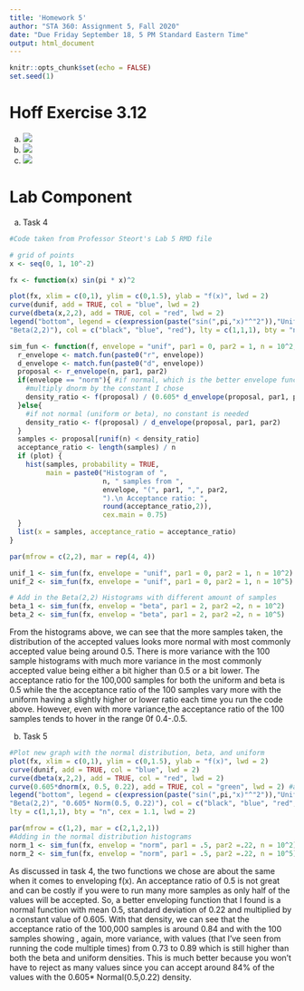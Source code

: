 ```yaml
---
title: 'Homework 5'
author: "STA 360: Assignment 5, Fall 2020"
date: "Due Friday September 18, 5 PM Standard Eastern Time"
output: html_document
---
```

```r
knitr::opts_chunk$set(echo = FALSE)
set.seed(1)
```

# Hoff Exercise 3.12
a.  
    ![](parta.png)  
b.  
    ![](partb.png)  
c.  
    ![](partc.png)  


# Lab Component

a. Task 4
```r
#Code taken from Professor Steort's Lab 5 RMD file

# grid of points
x <- seq(0, 1, 10^-2)

fx <- function(x) sin(pi * x)^2

plot(fx, xlim = c(0,1), ylim = c(0,1.5), ylab = "f(x)", lwd = 2)
curve(dunif, add = TRUE, col = "blue", lwd = 2)
curve(dbeta(x,2,2), add = TRUE, col = "red", lwd = 2)
legend("bottom", legend = c(expression(paste("sin(",pi,"x)"^"2")),"Unif(0,1)",
"Beta(2,2)"), col = c("black", "blue", "red"), lty = c(1,1,1), bty = "n", cex = 1.1, lwd = 2)

sim_fun <- function(f, envelope = "unif", par1 = 0, par2 = 1, n = 10^2, plot = TRUE){
  r_envelope <- match.fun(paste0("r", envelope))
  d_envelope <- match.fun(paste0("d", envelope))
  proposal <- r_envelope(n, par1, par2)
  if(envelope == "norm"){ #if normal, which is the better envelope function
    #multiply dnorm by the constant I chose
    density_ratio <- f(proposal) / (0.605* d_envelope(proposal, par1, par2)) 
  }else{
    #if not normal (uniform or beta), no constant is needed
    density_ratio <- f(proposal) / d_envelope(proposal, par1, par2)
  }
  samples <- proposal[runif(n) < density_ratio]
  acceptance_ratio <- length(samples) / n
  if (plot) {
    hist(samples, probability = TRUE, 
         main = paste0("Histogram of ", 
                       n, " samples from ", 
                       envelope, "(", par1, ",", par2,
                       ").\n Acceptance ratio: ",
                       round(acceptance_ratio,2)), 
                       cex.main = 0.75)
  }
  list(x = samples, acceptance_ratio = acceptance_ratio)
}

par(mfrow = c(2,2), mar = rep(4, 4))

unif_1 <- sim_fun(fx, envelope = "unif", par1 = 0, par2 = 1, n = 10^2) 
unif_2 <- sim_fun(fx, envelope = "unif", par1 = 0, par2 = 1, n = 10^5)

# Add in the Beta(2,2) Histograms with different amount of samples
beta_1 <- sim_fun(fx, envelop = "beta", par1 = 2, par2 =2, n = 10^2)
beta_2 <- sim_fun(fx, envelop = "beta", par1 = 2, par2 =2, n = 10^5)

```
  
From the histograms above, we can see that the more samples taken, the distribution of the accepted values looks more normal with most commonly accepted value being around 0.5. There is more variance with the 100 sample histograms with much more variance in the most commonly accepted value being either a bit higher than 0.5 or a bit lower. The acceptance ratio for the 100,000 samples for both the uniform and beta is 0.5 while the the acceptance ratio of the 100 samples vary more with the uniform having a slightly higher or lower ratio each time you run the code above. However, even with more variance,the acceptance ratio of the 100 samples tends to hover in the range 0f 0.4-.0.5. 

b. Task 5
```r
#Plot new graph with the normal distribution, beta, and uniform
plot(fx, xlim = c(0,1), ylim = c(0,1.5), ylab = "f(x)", lwd = 2)
curve(dunif, add = TRUE, col = "blue", lwd = 2)
curve(dbeta(x,2,2), add = TRUE, col = "red", lwd = 2)
curve(0.605*dnorm(x, 0.5, 0.22), add = TRUE, col = "green", lwd = 2) #add in normal
legend("bottom", legend = c(expression(paste("sin(",pi,"x)"^"2")),"Unif(0,1)",
"Beta(2,2)", "0.605* Norm(0.5, 0.22)"), col = c("black", "blue", "red", "green"), 
lty = c(1,1,1), bty = "n", cex = 1.1, lwd = 2)

par(mfrow = c(1,2), mar = c(2,1,2,1))
#Adding in the normal distribution histograms
norm_1 <- sim_fun(fx, envelop = "norm", par1 = .5, par2 =.22, n = 10^2)
norm_2 <- sim_fun(fx, envelop = "norm", par1 = .5, par2 =.22, n = 10^5)
```  
  
    
As discussed in task 4, the two functions we chose are about the same when it comes to enveloping f(x). An acceptance ratio of 0.5 is not great and can be costly if you were to run many more samples as only half of the values will be accepted. So, a better enveloping function that I found is a normal function with mean 0.5, standard deviation of 0.22 and multiplied by a constant value of 0.605. With that density, we can see that the acceptance ratio of the 100,000 samples is around 0.84 and with the 100 samples showing , again, more variance, with values (that I've seen from running the code multiple times) from 0.73 to 0.89 which is still higher than both the beta and uniform densities. This is much better because you won't have to reject as many values since you can accept around 84% of the values with the 0.605* Normal(0.5,0.22) density.